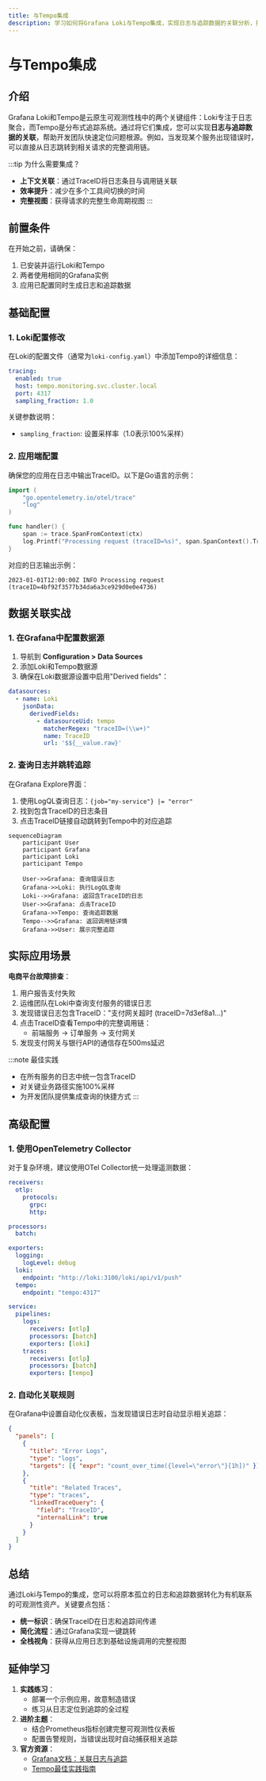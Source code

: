 ```yaml
---
title: 与Tempo集成
description: 学习如何将Grafana Loki与Tempo集成，实现日志与追踪数据的关联分析，提升可观测性能力。
---
```


# 与Tempo集成

## 介绍

Grafana Loki和Tempo是云原生可观测性栈中的两个关键组件：Loki专注于日志聚合，而Tempo是分布式追踪系统。通过将它们集成，您可以实现**日志与追踪数据的关联**，帮助开发团队快速定位问题根源。例如，当发现某个服务出现错误时，可以直接从日志跳转到相关请求的完整调用链。

:::tip 为什么需要集成？
- **上下文关联**：通过TraceID将日志条目与调用链关联
- **效率提升**：减少在多个工具间切换的时间
- **完整视图**：获得请求的完整生命周期视图
:::

## 前置条件

在开始之前，请确保：
1. 已安装并运行Loki和Tempo
2. 两者使用相同的Grafana实例
3. 应用已配置同时生成日志和追踪数据

## 基础配置

### 1. Loki配置修改

在Loki的配置文件（通常为`loki-config.yaml`）中添加Tempo的详细信息：

```yaml
tracing:
  enabled: true
  host: tempo.monitoring.svc.cluster.local
  port: 4317
  sampling_fraction: 1.0
```

关键参数说明：
- `sampling_fraction`: 设置采样率（1.0表示100%采样）

### 2. 应用端配置

确保您的应用在日志中输出TraceID。以下是Go语言的示例：

```go
import (
    "go.opentelemetry.io/otel/trace"
    "log"
)

func handler() {
    span := trace.SpanFromContext(ctx)
    log.Printf("Processing request (traceID=%s)", span.SpanContext().TraceID())
}
```

对应的日志输出示例：
```
2023-01-01T12:00:00Z INFO Processing request (traceID=4bf92f3577b34da6a3ce929d0e0e4736)
```

## 数据关联实战

### 1. 在Grafana中配置数据源

1. 导航到 **Configuration > Data Sources**
2. 添加Loki和Tempo数据源
3. 确保在Loki数据源设置中启用"Derived fields"：

```yaml
datasources:
  - name: Loki
    jsonData:
      derivedFields:
        - datasourceUid: tempo
          matcherRegex: "traceID=(\\w+)"
          name: TraceID
          url: '$${__value.raw}'
```

### 2. 查询日志并跳转追踪

在Grafana Explore界面：
1. 使用LogQL查询日志：`{job="my-service"} |= "error"`
2. 找到包含TraceID的日志条目
3. 点击TraceID链接自动跳转到Tempo中的对应追踪

```mermaid
sequenceDiagram
    participant User
    participant Grafana
    participant Loki
    participant Tempo
    
    User->>Grafana: 查询错误日志
    Grafana->>Loki: 执行LogQL查询
    Loki-->>Grafana: 返回含TraceID的日志
    User->>Grafana: 点击TraceID
    Grafana->>Tempo: 查询追踪数据
    Tempo-->>Grafana: 返回调用链详情
    Grafana->>User: 展示完整追踪
```

## 实际应用场景

**电商平台故障排查**：
1. 用户报告支付失败
2. 运维团队在Loki中查询支付服务的错误日志
3. 发现错误日志包含TraceID："支付网关超时 (traceID=7d3ef8a1...)"
4. 点击TraceID查看Tempo中的完整调用链：
   - 前端服务 → 订单服务 → 支付网关
5. 发现支付网关与银行API的通信存在500ms延迟

:::note 最佳实践
- 在所有服务的日志中统一包含TraceID
- 对关键业务路径实施100%采样
- 为开发团队提供集成查询的快捷方式
:::

## 高级配置

### 1. 使用OpenTelemetry Collector

对于复杂环境，建议使用OTel Collector统一处理遥测数据：

```yaml
receivers:
  otlp:
    protocols:
      grpc:
      http:

processors:
  batch:

exporters:
  logging:
    logLevel: debug
  loki:
    endpoint: "http://loki:3100/loki/api/v1/push"
  tempo:
    endpoint: "tempo:4317"

service:
  pipelines:
    logs:
      receivers: [otlp]
      processors: [batch]
      exporters: [loki]
    traces:
      receivers: [otlp]
      processors: [batch]
      exporters: [tempo]
```

### 2. 自动化关联规则

在Grafana中设置自动化仪表板，当发现错误日志时自动显示相关追踪：

```json
{
  "panels": [
    {
      "title": "Error Logs",
      "type": "logs",
      "targets": [{ "expr": "count_over_time({level=\"error\"}[1h])" }]
    },
    {
      "title": "Related Traces",
      "type": "traces",
      "linkedTraceQuery": {
        "field": "TraceID",
        "internalLink": true
      }
    }
  ]
}
```

## 总结

通过Loki与Tempo的集成，您可以将原本孤立的日志和追踪数据转化为有机联系的可观测性资产。关键要点包括：

- **统一标识**：确保TraceID在日志和追踪间传递
- **简化流程**：通过Grafana实现一键跳转
- **全栈视角**：获得从应用日志到基础设施调用的完整视图

## 延伸学习

1. **实践练习**：
   - 部署一个示例应用，故意制造错误
   - 练习从日志定位到追踪的全过程
2. **进阶主题**：
   - 结合Prometheus指标创建完整可观测性仪表板
   - 配置告警规则，当错误出现时自动捕获相关追踪
3. **官方资源**：
   - [Grafana文档：关联日志与追踪](https://grafana.com/docs/grafana/latest/datasources/loki/#correlate-logs-with-traces)
   - [Tempo最佳实践指南](https://grafana.com/docs/tempo/latest/best-practices/)